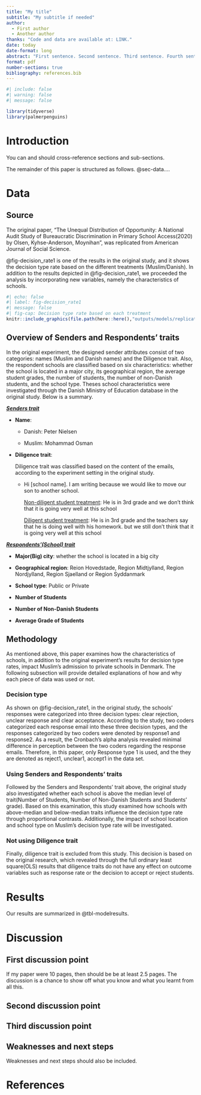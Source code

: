 ```yaml
---
title: "My title"
subtitle: "My subtitle if needed"
author: 
  - First author
  - Another author
thanks: "Code and data are available at: LINK."
date: today
date-format: long
abstract: "First sentence. Second sentence. Third sentence. Fourth sentence."
format: pdf
number-sections: true
bibliography: references.bib
---
```


```r
#| include: false
#| warning: false
#| message: false

library(tidyverse)
library(palmerpenguins)
```

# Introduction

You can and should cross-reference sections and sub-sections.

The remainder of this paper is structured as follows. @sec-data.... \newpage

# Data {#sec-data}

## Source

The original paper, "The Unequal Distribution of Opportunity: A National Audit Study of Bureaucratic Discrimination in Primary School Access(2020) by Olsen, Kyhse-Anderson, Moynihan", was replicated from American Journal of Social Science.

@fig-decision_rate1 is one of the results in the original study, and it shows the decision type rate based on the different treatments (Muslim/Danish). In addition to the results depicted in @fig-decision_rate1, we proceeded the analysis by incorporating new variables, namely the characteristics of schools.

```r
#| echo: false
#| label: fig-decision_rate1
#| message: false
#| fig-cap: Decision type rate based on each treatment
knitr::include_graphics(file.path(here::here(),"outputs/models/replicated_figure.png"))
```

## Overview of Senders and Respondents' traits

In the original experiment, the designed sender attributes consist of two categories: names (Muslim and Danish names) and the Diligence trait. Also, the respondent schools are classified based on six characteristics: whether the school is located in a major city, its geographical region, the average student grades, the number of students, the number of non-Danish students, and the school type. Theses school characteristics were investigated through the Danish Ministry of Education database in the original study. Below is a summary.

[***Senders trait***]{.underline}

-   **Name**:

    -   Danish: Peter Nielsen

    -   Muslim: Mohammad Osman

-   **Diligence trait**:

    Diligence trait was classified based on the content of the emails, according to the experiment setting in the original study.

    -   Hi \[school name\]. I am writing because we would like to move our son to another school.

        [Non-diligent student treatment]{.underline}: He is in 3rd grade and we don't think that it is going very well at this school

        [Diligent student treatment]{.underline}: He is in 3rd grade and the teachers say that he is doing well with his homework. but we still don't think that it is going very well at this school

[***Respondents'(School) trait***]{.underline}

-   **Major(Big) city**: whether the school is located in a big city

-   **Geographical region**: Reion Hovedstade, Region Midtjylland, Region Nordjylland, Region Sjaelland or Region Syddanmark

-   **School type**: Public or Private

-   **Number of Students**

-   **Number of Non-Danish Students**

-   **Average Grade of Students**

## Methodology

As mentioned above, this paper examines how the characteristics of schools, in addition to the original experiment's results for decision type rates, impact Muslim's admission to private schools in Denmark. The following subsection will provide detailed explanations of how and why each piece of data was used or not.

### Decision type

As shown on @fig-decision_rate1, in the original study, the schools' responses were categorized into three decision types: clear rejection, unclear response and clear acceptance. According to the study, two coders categorized each response email into these three decision types, and the responses categorized by two coders were denoted by response1 and response2. As a result, the Cronbach's alpha analysis revealed minimal difference in perception between the two coders regarding the response emails. Therefore, in this paper, only Response type 1 is used, and the they are denoted as reject1, unclear1, accept1 in the data set.

### Using Senders and Respondents' traits

Followed by the Senders and Respondents' trait above, the original study also investigated whether each school is above the median level of trait(Number of Students, Number of Non-Danish Students and Students' grade). Based on this examination, this study examined how schools with above-median and below-median traits influence the decision type rate through proportional contrasts. Additionally, the impact of school location and school type on Muslim's decision type rate will be investigated.

### Not using Diligence trait

Finally, diligence trait is excluded from this study. This decision is based on the original research, which revealed through the full ordinary least square(OLS) results that diligence traits do not have any effect on outcome variables such as response rate or the decision to accept or reject students.

# Results

Our results are summarized in @tbl-modelresults.

# Discussion

## First discussion point {#sec-first-point}

If my paper were 10 pages, then should be be at least 2.5 pages. The discussion is a chance to show off what you know and what you learnt from all this.

## Second discussion point

## Third discussion point

## Weaknesses and next steps

Weaknesses and next steps should also be included.

\newpage

# References
